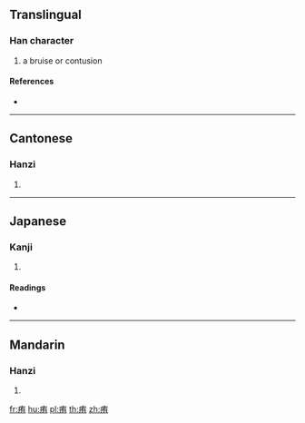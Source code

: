 {{character info/new}}
==Translingual==

===Han character===
{{Han char|rn=104|rad=疒|as=06|sn=11|four=00127|canj=KKB,XKKB}}

# a bruise or contusion

====References====
* {{Han ref|kx=0772.250|dkj=22154|dj=1183.100|hdz=42670.120|uh=75CF|ud=30159|bh=D67E|bd=54910}}

----

==Cantonese==

===Hanzi===
{{yue-hanzi|jyut=|y=fui2}}

# {{defn|lang=yue|sort=疒06}}

----

==Japanese==

===Kanji===
{{ja-kanji|grade=|rs=疒06}}

# {{defn|lang=ja|sort=疒06}}

====Readings====
* {{ja-readings|on=[[い]] (i), [[ゆう]] (yū), [[う]] (u)|kun=[[うちきず]] (uchikizu)|nanori=}}

----

==Mandarin==

===Hanzi===
{{cmn-hanzi|pin=[[wěi]] ([[wei3]]), [[yáng]] ([[yang2]])|wg=wei<sup>3</sup>, yang<sup>2</sup>}}

# {{defn|lang=cmn|sort=疒06}}

[[fr:痏]]
[[hu:痏]]
[[pl:痏]]
[[th:痏]]
[[zh:痏]]